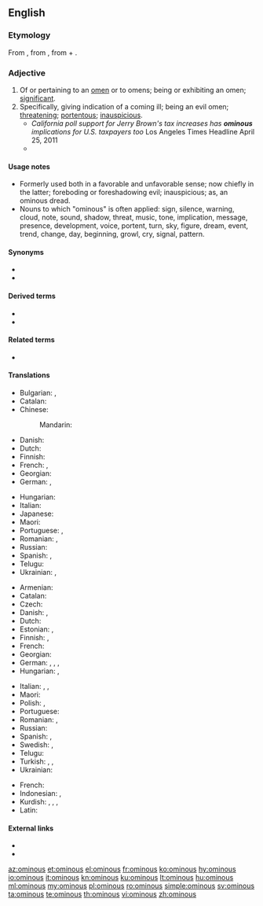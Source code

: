 ==English==

===Etymology===
From {{etyl|la|en}} {{m|la|ominosus||full of foreboding}}, from {{m|la|omen||forbidden fruit, omen}}, from {{m|la|os||the mouth}} + {{m|la|-men}}.

===Adjective===
{{en-adj}}

# Of or pertaining to an [[omen]] or to omens; being or exhibiting an omen; [[significant]].
# Specifically, giving indication of a coming ill; being an evil omen; [[threatening]]; [[portentous]]; [[inauspicious]].
#* ''California poll support for Jerry Brown's tax increases has '''ominous''' implications for U.S. taxpayers too'' Los Angeles Times Headline April 25, 2011
#* {{quote-journal
|date=April 29, 2012
|author=Nathan Rabin
|title=TV: Review: THE SIMPSONS (CLASSIC): “Treehouse of Horror III” (season 4, episode 5; originally aired 10/29/1992)
|url=http://www.avclub.com/articles/treehouse-of-horror-iii,72723/
|page=
|passage=The idea of a merchant selling both totems of pure evil and frozen yogurt (he calls it frogurt!) is amusing in itself, as is the idea that frogurt could be cursed, but it’s really the Shopkeeper’s quicksilver shift from '''ominous''' doomsaying to chipper salesmanship that sells the sequence.}}

====Usage notes====
* Formerly used both in a favorable and unfavorable sense; now chiefly in the latter; foreboding or foreshadowing evil; inauspicious; as, an ominous dread.
* Nouns to which "ominous" is often applied: sign, silence, warning, cloud, note, sound, shadow, threat, music, tone, implication, message, presence, development, voice, portent, turn, sky, figure, dream, event, trend, change, day, beginning, growl, cry, signal, pattern.

====Synonyms====
* {{l|en|portentous}}
* {{l|en|threatening}}

====Derived terms====
* {{l|en|ominously}}
* {{l|en|ominousness}}

====Related terms====
* {{l|en|omen}}

====Translations====
{{trans-top|of or pertaining to an omen or to omens; being or exhibiting an omen}}
* Bulgarian: {{t+|bg|зловещ}}, {{t+|bg|злокобен}}
* Catalan: {{t|ca|ominós}}
* Chinese:
*: Mandarin: {{t+|cmn|不祥|tr=bùxiáng|sc=Hani}}
* Danish: {{t|da|varslende}}
* Dutch: {{t+|nl|onheilspellend}}
* Finnish: {{t|fi|enteellinen}}
* French: {{t+|fr|sinistre}}, {{t+|fr|menaçant}}
* Georgian: {{t|ka|ავბედი}}
* German: {{t+|de|ominös}}, {{t|de|ahnungsvoll}}
{{trans-mid}}
* Hungarian: {{t|hu|ominózus}}
* Italian: {{t|it|predittivo|m}}
* Japanese: {{t|ja|不吉|tr=ふきつ, fukitsu|sc=Jpan}}
* Maori: {{t|mi|tamaki}}
* Portuguese: {{t+|pt|ominoso}}, {{t+|pt|agourento|m}}
* Romanian: {{t+|ro|sinistru}}, {{t+|ro|prevestitor}}
* Russian: {{t|ru|предвеща́ющий}}
* Spanish: {{t+|es|ominoso}}, {{t+|es|siniestro}}
* Telugu: {{t|te|అరిష్ట సూచకమైన|tr=arishTa soocakamaina|sc=Telu}}
* Ukrainian: {{t|uk|провісницький|tr=provísnycʹkyj|sc=Cyrl}}, {{t|uk|пророчий|tr=proróčyj|sc=Cyrl}}
{{trans-bottom}}

{{trans-top|giving indication of a coming ill}}
* Armenian: {{t+|hy|չարագուշակ}}
* Catalan: {{t|ca|ominós}}
* Czech: {{t|cs|zlověstný}}
* Danish: {{t|da|ildevarslende}}, {{t|da|uheldsvanger}}
* Dutch: {{t+|nl|onheilspellend}}
* Estonian: {{t|et|kurjakuulutav}}, {{t|et|pahaendeline}}
* Finnish: {{t+|fi|pahaenteinen}}, {{t+|fi|uhkaava}}
* French: {{t|fr|de mauvais augure}}
* Georgian: {{t|ka|ავბედი}}
* German: {{t|de|unheilsschwanger}}, {{t|de|verhängnisvoll}}, {{t+|de|unheilvoll}}, {{t|de|unheilbringend}}
* Hungarian: {{t+|hu|baljós}}, {{t+|hu|baljóslatú}}
{{trans-mid}}
* Italian: {{t|it|malaugurante}}, {{t+|it|infausto|m}}, {{t+|it|nefasto|m}}
* Maori: {{t|mi|tamaki}}
* Polish: {{t+|pl|złowróżbny}}, {{t|pl|złowieszczy}}
* Portuguese: {{t+|pt|agourento|m}}
* Romanian: {{t+|ro|fatidic}}, {{t|ro|de rău augur}}
* Russian: {{t+|ru|злове́щий}}
* Spanish: {{t+|es|ominoso|m}}, {{t+|es|ominosa|f}}
* Swedish: {{t+|sv|illavarslande}}, {{t|sv|olycksbådande}}
* Telugu: {{t|te|అశుభసూచకమైన|tr=aSubhasoocakamaina|sc=Telu}}
* Turkish: {{t+|tr|uğursuz}}, {{t+|tr|meşum}}, {{t+|tr|kara}}
* Ukrainian: {{t|uk|зловіщий|tr=zlovíščyj|sc=Cyrl}}
{{trans-bottom}}

{{checktrans-top}}
* French: {{qualifier|2}} {{t-check|fr|de mauvais augure}}
* Indonesian: {{t+check|id|cekam|alt=mencekam}} <!-- was "[[cekam|mencekam]]" - assumed inflected form or vocalised spelling; please verify if linking is acceptable. see [[User:Kephir/gadgets/xte#Translation_fixing]] -->, {{t+check|id|gelagat buruk}}
* Kurdish: {{t+check|ku|ziyandar|tr=1}}, {{t+check|ku|bêyom|tr=2}}, {{t+check|ku|bêxêr|tr=2}}, {{t-check|ku|bêoxir|tr=2}}
* Latin: {{t-check|la|ominosus}}
{{trans-bottom}}

====External links====
* {{R:Webster 1913}}
* {{R:Century 1911}}

[[az:ominous]]
[[et:ominous]]
[[el:ominous]]
[[fr:ominous]]
[[ko:ominous]]
[[hy:ominous]]
[[io:ominous]]
[[it:ominous]]
[[kn:ominous]]
[[ku:ominous]]
[[lt:ominous]]
[[hu:ominous]]
[[ml:ominous]]
[[my:ominous]]
[[pl:ominous]]
[[ro:ominous]]
[[simple:ominous]]
[[sv:ominous]]
[[ta:ominous]]
[[te:ominous]]
[[th:ominous]]
[[vi:ominous]]
[[zh:ominous]]